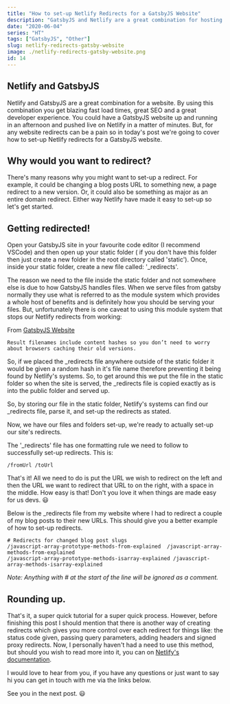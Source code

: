 ```yaml
---
title: "How to set-up Netlify Redirects for a GatsbyJS Website"
description: "GatsbyJS and Netlify are a great combination for hosting your website. Netlify even make it super easy to set-up redirects which is what we'll be covering in this post."
date: "2020-06-04"
series: "HT"
tags: ["GatsbyJS", "Other"]
slug: netlify-redirects-gatsby-website
image: ./netlify-redirects-gatsby-website.png
id: 14
---
```


## Netlify and GatsbyJS

Netlify and GatsbyJS are a great combination for a website. By using this combination you get blazing fast load times, great SEO and a great developer experience. You could have a GatsbyJS website up and running in an afternoon and pushed live on Netlify in a matter of minutes. But, for any website redirects can be a pain so in today's post we're going to cover how to set-up Netlify redirects for a GatsbyJS website.

## Why would you want to redirect?

There's many reasons why you might want to set-up a redirect. For example, it could be changing a blog posts URL to something new, a page redirect to a new version. Or, it could also be something as major as an entire domain redirect. Either way Netlify have made it easy to set-up so let's get started.

## Getting redirected!

Open your GatsbyJS site in your favourite code editor (I recommend VSCode) and then open up your static folder ( if you don't have this folder then just create a new folder in the root directory called 'static'). Once, inside your static folder, create a new file called: '\_redirects'.

The reason we need to the file inside the static folder and not somewhere else is due to how GatsbyJS handles files. When we serve files from gatsby normally they use what is referred to as the module system which provides a whole host of benefits and is definitely how you should be serving your files. But, unfortunately there is one caveat to using this module system that stops our Netlify redirects from working:

From [GatsbyJS Website](https://www.gatsbyjs.org/docs/static-folder/)

```
Result filenames include content hashes so you don’t need to worry about browsers caching their old versions.
```

So, if we placed the \_redirects file anywhere outside of the static folder it would be given a random hash in it's file name therefore preventing it being found by Netlify's systems. So, to get around this we put the file in the static folder so when the site is served, the \_redirects file is copied exactly as is into the public folder and served up.

So, by storing our file in the static folder, Netlify's systems can find our \_redirects file, parse it, and set-up the redirects as stated.

Now, we have our files and folders set-up, we're ready to actually set-up our site's redirects.

The '\_redirects' file has one formatting rule we need to follow to successfully set-up redirects. This is:

```
/fromUrl /toUrl
```

That's it! All we need to do is put the URL we wish to redirect on the left and then the URL we want to redirect that URL to on the right, with a space in the middle. How easy is that! Don't you love it when things are made easy for us devs. 😃

Below is the \_redirects file from my website where I had to redirect a couple of my blog posts to their new URLs. This should give you a better example of how to set-up redirects.

```
# Redirects for changed blog post slugs
/javascript-array-prototype-methods-from-explained  /javascript-array-methods-from-explained
/javascript-array-prototype-methods-isarray-explained /javascript-array-methods-isarray-explained
```

_Note: Anything with # at the start of the line will be ignored as a comment._

## Rounding up.

That's it, a super quick tutorial for a super quick process. However, before finishing this post I should mention that there is another way of creating redirects which gives you more control over each redirect for things like: the status code given, passing query parameters, adding headers and signed proxy redirects. Now, I personally haven't had a need to use this method, but should you wish to read more into it, you can on [Netlify's documentation](https://docs.netlify.com/routing/redirects/#syntax-for-the-netlify-configuration-file).

I would love to hear from you, if you have any questions or just want to say hi you can get in touch with me via the links below.

See you in the next post. 😃
